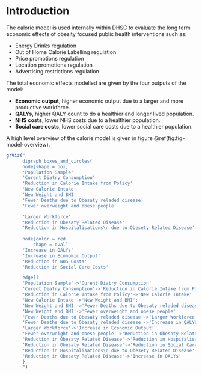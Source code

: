 # Introduction {#intro}

The calorie model is used internally within DHSC to evaluate the long term economic effects of obesity focused public health interventions such as:

* Energy Drinks regulation
* Out of Home Calorie Labelling regulation
* Price promotions regulation
* Location promotions regulation
* Advertising restrictions regulation

The total economic effects modelled are given by the four outputs of the model:

 * **Economic output**, higher economic output due to a larger and more productive workforce.
 * **QALYs**, higher QALY count to do a healthier and longer lived population.
 * **NHS costs**, lower NHS costs due to a healthier population.
 * **Social care costs**, lower social care costs due to a healthier population.
 
A high level overview of the calorie model is given in figure \@ref(fig:fig-model-overview).

```{r fig-model-overview, fig.cap='Calorie Model Overview \n (Black rectangles indicate model steps and red ovals indicate the economic effects modelled)', out.width='100%', fig.asp=.75, fig.align='center',echo=FALSE,message=FALSE,warning=FALSE}

grViz("
      digraph boxes_and_circles{
      node[shape = box]
      'Population Sample'
      'Curent Diatry Consumption'
      'Reduction in Calorie Intake from Policy'
      'New Calorie Intake'
      'New Weight and BMI'
      'Fewer Deaths due to Obesaty reladed disease'
      'Fewer overweight and obese people'

      'Larger Workforce'
      'Reduction in Obesaty Related Disease'
      'Reduction in Hospitalisations\n due to Obesety Related Disease'
      
      node[color = red
          shape = oval]
      'Increase in QALYs'
      'Increase in Economic Output'
      'Reduction in NHS Costs'
      'Reduction in Social Care Costs'

      edge[]
      'Population Sample'->'Curent Diatry Consumption'
      'Curent Diatry Consumption'->'Reduction in Calorie Intake from Policy'
      'Reduction in Calorie Intake from Policy'->'New Calorie Intake'
      'New Calorie Intake'->'New Weight and BMI';
      'New Weight and BMI'->'Fewer Deaths due to Obesaty reladed disease'
      'New Weight and BMI'->'Fewer overweight and obese people'
      'Fewer Deaths due to Obesaty reladed disease'->'Larger Workforce'
      'Fewer Deaths due to Obesaty reladed disease'->'Increase in QALYs';
      'Larger Workforce'->'Increase in Economic Output'
      'Fewer overweight and obese people'->'Reduction in Obesaty Related Disease'
      'Reduction in Obesaty Related Disease'->'Reduction in Hospitalisations\n due to Obesety Related Disease'
      'Reduction in Obesaty Related Disease'->'Reduction in Social Care Costs'
      'Reduction in Hospitalisations\n due to Obesety Related Disease'->'Reduction in NHS Costs'
      'Reduction in Obesaty Related Disease'->'Increase in QALYs'
      }
      ")
```